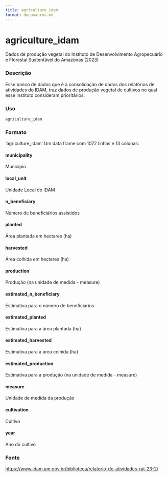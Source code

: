 ```yaml
---
title: agriculture_idam
format: docusaurus-md
---
```





# agriculture_idam

Dados de produção vegetal do Instituto de Desenvolvimento Agropecuário e
Florestal Sustentável do Amazonas (2023)

### Descrição

Esse banco de dados que é a consolidação de dados dos relatórios de
atividades do IDAM, traz dados de produção vegetal de cultivos no qual
esse instituto consideram prioritários.

### Uso

```r
agriculture_idam
```

### Formato

‘agriculture_idam’ Um data frame com 1072 linhas e 13 colunas:

#### municipality

Município

#### local_unit

Unidade Local do IDAM

#### n_beneficiary

Número de beneficiários assistidos

#### planted

Área plantada em hectares (ha)

#### harvested

Área colhida em hectares (ha)

#### production

Produção (na unidade de medida - measure)

#### estimated_n_beneficiary

Estimativa para o número de beneficiários

#### estimated_planted

Estimativa para a área plantada (ha)

#### estimated_harvested

Estimativa para a área colhida (ha)

#### estimated_production

Estimativa para a produção (na unidade de medida - measure)

#### measure

Unidade de medida da produção

#### cultivation

Cultivo

#### year

Ano do cultivo

### Fonte

https://www.idam.am.gov.br/biblioteca/relatorio-de-atividades-rat-23-2/
